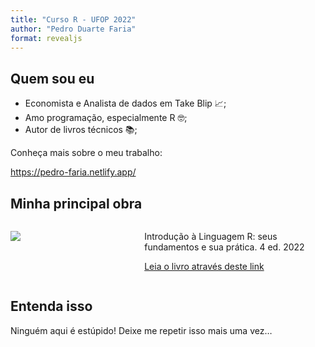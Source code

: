 ```yaml
---
title: "Curso R - UFOP 2022"
author: "Pedro Duarte Faria"
format: revealjs
---
```



## Quem sou eu

- Economista e Analista de dados em Take Blip 📈;
- Amo programação, especialmente R 🤓;
- Autor de livros técnicos 📚;


Conheça mais sobre o meu trabalho:

[https://pedro-faria.netlify.app/](https://pedro-faria.netlify.app/)


## Minha principal obra

:::: {.columns}

::: {.column width="40%"}
![](Imagens/capa_4_edicao_jpg.jpg)
:::

::: {.column width="60%"}
Introdução à Linguagem R: seus fundamentos e sua prática. 4 ed. 2022

[Leia o livro através deste link](https://pedropark99.github.io/Introducao_R/)
:::

::::




## Entenda isso

Ninguém aqui é estúpido! Deixe me repetir isso mais uma vez...





